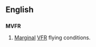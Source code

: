 ==English==

==={{initialism-old|en}}===
'''MVFR'''

# {{aviation}} [[marginal|Marginal]] [[VFR]] flying conditions.